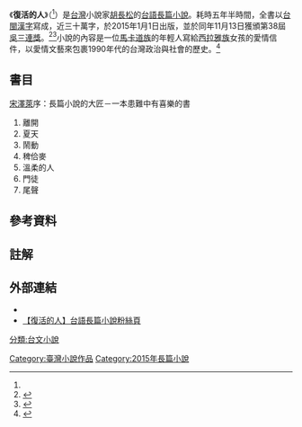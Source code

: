 {{Infobox Book 
|書名      = 復活的人
|圖像      = 胡長松復活的人.jpg
|圖像說明  = 初版封面
|作者      = [[胡長松|胡長松]]
|原名      = 
|中文書名  = 
|譯者      = 
|插圖      = 
|封面設計  = 
|出版地    = {{TWN}}
|語言      = [[臺語文|臺語文]]
|系列      = [[臺灣文學名著_(草根)|臺灣文學名著]]
|題材      = 
|類型      = [[長篇小說|長篇小說]]
|出版者    = [[草根出版社|草根]]
|出版日期  = 2015年1月1日
|中文版    = 無
|媒介      = 平裝
|頁數      = 576頁
|開本      = 
|isbn      = 978-9-8666-5652-1
|oclc      =  <!-- OCLC -->
|杜威十進制圖書分類法= 
|美國國會圖書館圖書分類法= 
|上一部作品= 
|下一部作品= 
|引用      = 
|被引用    = 
}}
{{Infobox Hokkien name
| title      = 復活的人
| hanji      = 閣活的人<ref name="台閩語辭典">{{cite news|url=http://twblg.dict.edu.tw/holodict_new/default.jsp|title=臺灣閩南語常用詞辭典|author=|publisher=[[中華民國教育部|中華民國教育部]]|date=|language=zh-tw|accessdate=2016-05-31|archive-date=2016-03-26|archive-url=https://web.archive.org/web/20160326124813/http://twblg.dict.edu.tw/holodict_new/default.jsp|dead-url=no}}</ref>
| poj        = Koh-oa̍h ê Lâng
| hanlo      = 
| tl         = Koh-ua̍h ê Lâng
| bp         = 
| hongim     = ㄍㄜㆷㄨㄚㆷ̇ ㆤˊ ㄌㄤˊ
| hokkienipa = 
| context    = 
| image      = 
| image_size = 
| caption    = 
|
| text       = 「閣」為教育部選用之[[閩南語漢字借音|漢字借音]]用法，而「的」及「人」二字則為[[閩南語漢字訓讀|漢字訓讀]]。
}}
《'''復活的人'''》（{{lang-nan|閣活的人|poj=Koh-oa̍h ê Lâng|tl=Koh-ua̍h ê Lâng}}{{efn|胡長松本人的讀音為 koh-oa̍h，因此以教育部推薦用字則寫為「閣活」，即台語中的「復活」之意，「活」字採[[白讀|白讀]]音。至於「復活」一詞的正確漢字讀音則為 ho̍k-hoa̍t，此處「活」字則採[[文讀|文讀]]音。}}<ref name="台閩語辭典"></ref>）是[[台灣|台灣]]小說家[[胡長松|胡長松]]的[[台文小說|台語長篇小說]]。耗時五年半時間，全書以[[台閩漢字|台閩漢字]]寫成，近三十萬字，於2015年1月1日出版，並於同年11月13日獲頒第38屆[[吳三連獎|吳三連獎]]。<ref name="民報吳三連">{{cite news|url=http://www.peoplenews.tw/news/b71b870c-741c-4385-ac08-11110e3c62b9|title=吳三連獎今頒發，胡長松、廖玉蕙等4人獲獎|author=民報編輯部|publisher=[[民報_(2014年)|民報]]|date=2015-11-13|language=zh-tw|accessdate=2016-05-31|archive-date=2021-02-05|archive-url=https://web.archive.org/web/20210205045535/https://www.peoplenews.tw/news/b71b870c-741c-4385-ac08-11110e3c62b9}}</ref><ref name="胡長松簡介">{{cite news|url=http://wusanlien.org.tw/02awards/02winners38_b00.htm|title=第38屆吳三連獎－胡長松簡介|author=|publisher=|date=|language=zh-tw|deadurl=yes|archiveurl=https://web.archive.org/web/20160425165905/http://www.wusanlien.org.tw/02awards/02winners38_b00.htm|archivedate=2016-04-25}}</ref>小說的內容是一位[[馬卡道族|馬卡道族]]的年輕人寫給[[西拉雅族|西拉雅族]]女孩的愛情信件，以愛情文藝來包裹1990年代的台灣政治與社會的歷史。<ref name="台灣教會公報">{{cite news|url=http://www.tcnn.org.tw/news-detail.php?nid=8759|title=復活的人 翻轉失落的西拉雅記憶|author=|publisher=[[台灣教會公報|台灣教會公報]]|date=2015-01-21|language=zh-tw|accessdate=2016-05-31|archive-date=2016-09-13|archive-url=https://web.archive.org/web/20160913201523/http://www.tcnn.org.tw/news-detail.php?nid=8759}}</ref>

==書目==
[[宋澤萊|宋澤萊]]序：長篇小說的大匠－一本患難中有喜樂的書
#離開
#夏天
#鬧動
#稗佮麥
#溫柔的人
#門徒
#尾聲
==參考資料==
{{reflist}}

==註解==
{{notelist}}

==外部連結==
*{{YouTube|_CkUf7lcCtA|【哲學『非』星期五＠高雄】翻轉失落的記憶：西拉雅族群的身世與反抗 }}
*[https://www.facebook.com/%E5%BE%A9%E6%B4%BB%E7%9A%84%E4%BA%BA%E5%8F%B0%E8%AA%9E%E9%95%B7%E7%AF%87%E5%B0%8F%E8%AA%AA%E7%B2%89%E7%B5%B2%E9%A0%81-1557590294521104/ 【復活的人】台語長篇小說粉絲頁]

[[Category:臺灣小說作品|Category:臺灣小說作品]]
[[分類:台文小說|分類:台文小說]]
[[Category:2015年長篇小說|Category:2015年長篇小說]]